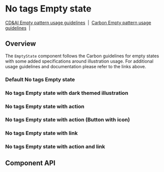 
# No tags Empty state

[CD&AI Empty pattern usage guidelines](https://pages.github.ibm.com/cdai-design/pal/patterns/empty-state/usage/)
&nbsp;|&nbsp;
[Carbon Empty pattern usage guidelines](https://www.carbondesignsystem.com/patterns/empty-states-pattern/)
&nbsp;|&nbsp;

## Overview

The `EmptyState` component follows the Carbon guidelines for empty states with
some added specifications around illustration usage. For additional usage
guidelines and documentation please refer to the links above.

### Default No tags Empty state

<Canvas>
  <Story
    id={getStorybookSlug(
      pkg,
      NoTagsEmptyState.displayName,
      'default',
      'emptystates'
    )}
  />
</Canvas>

### No tags Empty state with dark themed illustration

<Canvas>
  <Story
    id={getStorybookSlug(
      pkg,
      NoTagsEmptyState.displayName,
      'with-dark-mode-illustration',
      'emptystates'
    )}
  />
</Canvas>

### No tags Empty state with action

<Canvas>
  <Story
    id={getStorybookSlug(
      pkg,
      NoTagsEmptyState.displayName,
      'with-action',
      'emptystates'
    )}
  />
</Canvas>

### No tags Empty state with action (Button with icon)

<Canvas>
  <Story
    id={getStorybookSlug(
      pkg,
      NoTagsEmptyState.displayName,
      'with-action-icon-button',
      'emptystates'
    )}
  />
</Canvas>

### No tags Empty state with link

<Canvas>
  <Story
    id={getStorybookSlug(
      pkg,
      NoTagsEmptyState.displayName,
      'with-link',
      'emptystates'
    )}
  />
</Canvas>

### No tags Empty state with action and link

<Canvas>
  <Story
    id={getStorybookSlug(
      pkg,
      NoTagsEmptyState.displayName,
      'with-action-and-link',
      'emptystates'
    )}
  />
</Canvas>

## Component API

<Props />
